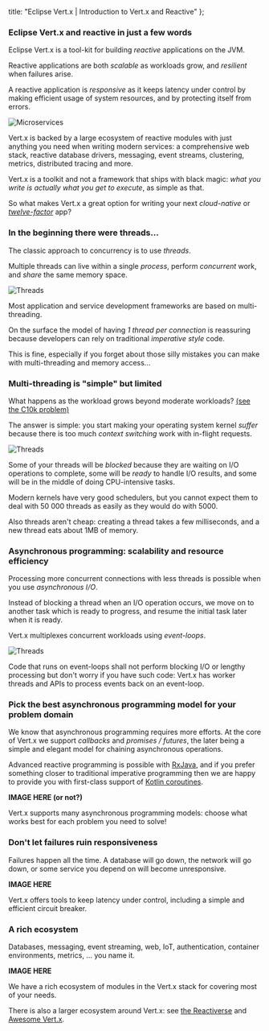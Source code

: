 
  title: "Eclipse Vert.x | Introduction to Vert.x and Reactive"
};

<!-- Content
    Problems it solves
        Concurrency
        Scalability
        Latency as load increases
    How Vert.x solves them
        Asynchronous code
        Decouple latency from thread pools ?
        Event loops
    Consequences and benefits
        Lightweight
        Resource efficiency
Is it redundant with vertx-core doc intro ?
Not as long as Akka page
What you write is what you run -->

### Eclipse Vert.x and reactive in just a few words

Eclipse Vert.x is a tool-kit for building _reactive_ applications on the JVM.

Reactive applications are both _scalable_ as workloads grow, and _resilient_ when failures arise.

A reactive application is _responsive_ as it keeps latency under control by making efficient usage of system resources, and by protecting itself from errors.

![Microservices](/images/introduction/microservices.svg)

Vert.x is backed by a large ecosystem of reactive modules with just anything you need when writing modern services: a comprehensive web stack, reactive database drivers, messaging, event streams, clustering, metrics, distributed tracing and more.

Vert.x is a toolkit and not a framework that ships with black magic: _what you write is actually what you get to execute_, as simple as that.

So what makes Vert.x a great option for writing your next _cloud-native_ or _[twelve-factor](https://12factor.net/)_ app?

### In the beginning there were threads...

The classic approach to concurrency is to use _threads_.

Multiple threads can live within a single _process_, perform _concurrent_ work, and _share_ the same memory space.

![Threads](/images/introduction/threads.svg)

Most application and service development frameworks are based on multi-threading.

On the surface the model of having _1 thread per connection_ is reassuring because developers can rely on traditional _imperative style_ code.

This is fine, especially if you forget about those silly mistakes you can make with multi-threading and memory access...

### Multi-threading is "simple" but limited

What happens as the workload grows beyond moderate workloads?
[(see the C10k problem)](https://en.wikipedia.org/wiki/C10k_problem)

The answer is simple: you start making your operating system kernel _suffer_ because there is too much _context switching_ work with in-flight requests.

![Threads](/images/introduction/blocking-io.svg)

Some of your threads will be _blocked_ because they are waiting on I/O operations to complete, some will be _ready_ to handle I/O results, and some will be in the middle of doing CPU-intensive tasks.

Modern kernels have very good schedulers, but you cannot expect them to deal with 50 000 threads as easily as they would do with 5000.

Also threads aren't cheap: creating a thread takes a few milliseconds, and a new thread eats about 1MB of memory.

### Asynchronous programming: scalability and resource efficiency

Processing more concurrent connections with less threads is possible when you use _asynchronous I/O_.

Instead of blocking a thread when an I/O operation occurs, we move on to another task which is ready to progress, and resume the initial task later when it is ready.

Vert.x multiplexes concurrent workloads using _event-loops_.

![Threads](/images/introduction/event-loop.svg)

Code that runs on event-loops shall not perform blocking I/O or lengthy processing but don't worry if you have such code: Vert.x has worker threads and APIs to process events back on an event-loop.

### Pick the best asynchronous programming model for your problem domain

We know that asynchronous programming requires more efforts.
At the core of Vert.x we support _callbacks_ and _promises / futures_, the later being a simple and elegant model for chaining asynchronous operations.

Advanced reactive programming is possible with [RxJava](https://github.com/ReactiveX/RxJava), and if you prefer something closer to traditional imperative programming then we are happy to provide you with first-class support of [Kotlin coroutines](https://kotlinlang.org/docs/reference/coroutines-overview.html).

**IMAGE HERE (or not?)**

Vert.x supports many asynchronous programming models: choose what works best for each problem you need to solve!

### Don't let failures ruin responsiveness

Failures happen all the time.
A database will go down, the network will go down, or some service you depend on will become unresponsive.

**IMAGE HERE**

Vert.x offers tools to keep latency under control, including a simple and efficient circuit breaker.

### A rich ecosystem

Databases, messaging, event streaming, web, IoT, authentication, container environments, metrics, ... you name it.

**IMAGE HERE**

We have a rich ecosystem of modules in the Vert.x stack for covering most of your needs.

There is also a larger ecosystem around Vert.x: see [the Reactiverse](https://reactiverse.io/) and [Awesome Vert.x](https://github.com/vert-x3/vertx-awesome).



